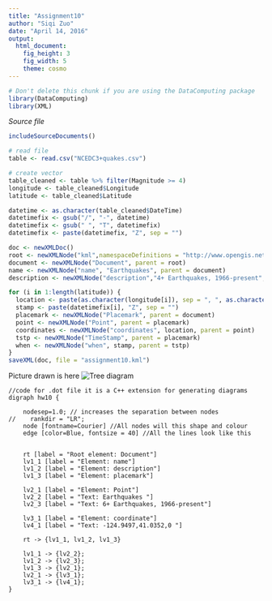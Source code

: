 ```yaml
---
title: "Assignment10"
author: "Siqi Zuo"
date: "April 14, 2016"
output: 
  html_document:
    fig_height: 3
    fig_width: 5
    theme: cosmo
---
```

<!-- Don't edit in between this line and the one below -->
```r
# Don't delete this chunk if you are using the DataComputing package
library(DataComputing)
library(XML)
```
*Source file* 
```r
includeSourceDocuments()
```
<!-- Don't edit the material above this line -->
```r
# read file
table <- read.csv("NCEDC3+quakes.csv")
```


```r
# create vector
table_cleaned <- table %>% filter(Magnitude >= 4)
longitude <- table_cleaned$Longitude
latitude <- table_cleaned$Latitude
```

```r
datetime <- as.character(table_cleaned$DateTime) 
datetimefix <- gsub("/", "-", datetime)
datetimefix <- gsub(" ", "T", datetimefix)
datetimefix <- paste(datetimefix, "Z", sep = "")
```

```r
doc <- newXMLDoc()  
root <- newXMLNode("kml",namespaceDefinitions = "http://www.opengis.net/kml/2.2", doc = doc)
document <- newXMLNode("Document", parent = root)   
name <- newXMLNode("name", "Earthquakes", parent = document)
description <- newXMLNode("description","4+ Earthquakes, 1966-present", parent = document)
```

```r
for (i in 1:length(latitude)) {
  location <- paste(as.character(longitude[i]), sep = ", ", as.character(latitude[i]))
  stamp <- paste(datetimefix[i], "Z", sep = "")
  placemark <- newXMLNode("Placemark", parent = document)
  point <- newXMLNode("Point", parent = placemark)
  coordinates <- newXMLNode("coordinates", location, parent = point)
  tstp <- newXMLNode("TimeStamp", parent = placemark)
  when <- newXMLNode("when", stamp, parent = tstp)
}
saveXML(doc, file = "assignment10.kml")

```

Picture drawn is here
![Tree diagram](hw10.png)
```{}
//code for .dot file it is a C++ extension for generating diagrams
digraph hw10 {

    nodesep=1.0; // increases the separation between nodes
//    rankdir = "LR";
    node [fontname=Courier] //All nodes will this shape and colour
    edge [color=Blue, fontsize = 40] //All the lines look like this


    rt [label = "Root element: Document"]
    lv1_1 [label = "Element: name"]
    lv1_2 [label = "Element: description"]
    lv1_3 [label = "Element: placemark"]

    lv2_1 [label = "Element: Point"]
    lv2_2 [label = "Text: Earthquakes "]
    lv2_3 [label = "Text: 6+ Earthquakes, 1966-present"]

    lv3_1 [label = "Element: coordinate"]
    lv4_1 [label = "Text: -124.9497,41.0352,0 "]

    rt -> {lv1_1, lv1_2, lv1_3}

    lv1_1 -> {lv2_2};
    lv1_2 -> {lv2_3};
    lv1_3 -> {lv2_1};
    lv2_1 -> {lv3_1};
    lv3_1 -> {lv4_1};
}

```
